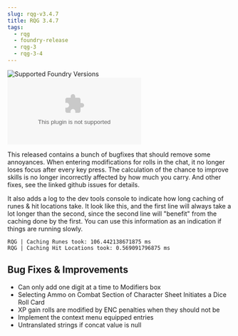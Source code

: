```yaml
---
slug: rqg-v3.4.7
title: RQG 3.4.7
tags:
  - rqg
  - foundry-release
  - rqg-3
  - rqg-3-4
---
```


![Supported Foundry Versions](https://img.shields.io/endpoint?url=https://foundryshields.com/version?url=https://github.com/sun-dragon-cult/fvtt-system-rqg/releases/download/v3.4.7/system.json)
![Download Count](https://img.shields.io/github/downloads/sun-dragon-cult/fvtt-system-rqg/v3.4.7/rqg.zip)

This released contains a bunch of bugfixes that should remove some annoyances. When entering
modifications for rolls in the chat, it no longer loses focus after every key press. The calculation
of the chance to improve skills is no longer incorrectly affected by how much you carry. And other
fixes, see the linked github issues for details.

It also adds a log to the dev tools console to indicate how long caching of runes & hit locations
take. It look like this, and the first line will always take a lot longer than the second, since the
second line will "benefit" from the caching done by the first. You can use this information as an
indication if things are running slowly.

```
RQG | Caching Runes took: 106.442138671875 ms
RQG | Caching Hit Locations took: 0.569091796875 ms
```

## Bug Fixes & Improvements

- Can only add one digit at a time to Modifiers box
  <GithubIssue issue="716" repo="fvtt-system-rqg" />
  <GithubIssue issue="712" repo="fvtt-system-rqg" />
- Selecting Ammo on Combat Section of Character Sheet Initiates a Dice Roll Card
  <GithubIssue issue="701" repo="fvtt-system-rqg" />
- XP gain rolls are modified by ENC penalties when they should not be
  <GithubIssue issue="704" repo="fvtt-system-rqg" />
- Implement the context menu equipped entries
  <GithubIssue issue="723" repo="fvtt-system-rqg" />
- Untranslated strings if concat value is null
  <GithubIssue issue="725" repo="fvtt-system-rqg" />
